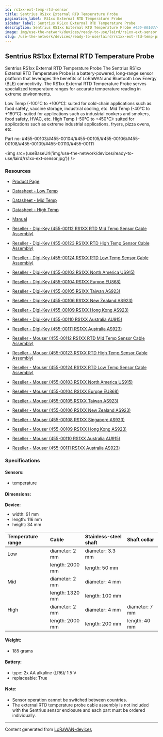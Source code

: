 ```yaml
---
id: rs1xx-ext-temp-rtd-sensor
title: Sentrius RS1xx External RTD Temperature Probe
pagination_label: RS1xx External RTD Temperature Probe
sidebar_label: Sentrius RS1xx External RTD Temperature Probe
description: Sentrius RS1xx External RTD Temperature Probe #455-00103/455-00104/455-00105/455-00106/455-00108/455-00109/455-00110/455-00111
image: img/use-the-network/devices/ready-to-use/laird/rs1xx-ext-sensor.jpg
slug: /use-the-network/devices/ready-to-use/laird/rs1xx-ext-rtd-temp-probe
---
```



## Sentrius RS1xx External RTD Temperature Probe

Sentrius RS1xx External RTD Temperature Probe The Sentrius RS1xx External RTD Temperature Probe is a
battery-powered, long-range sensor platform that leverages the benefits of LoRaWAN and Bluetooth Low
Energy (BLE) connectivity. The RS1xx External RTD Temperature Probe serves specialized temperature
ranges for accurate temperature reading in extreme environments.

Low Temp (-100°C to +100°C): suited for cold-chain applications such as food safety, vaccine
storage, industrial cooling, etc. Mid Temp (-40°C to +180°C): suited for applications such as
industrial cookers and smokers, food safety, HVAC, etc. High Temp (-50°C to +450°C): suited for
applications such as extreme industrial applications, fryers, pizza ovens, etc.

Part no: #455-00103/#455-00104/#455-00105/#455-00106/#455-00108/#455-00109/#455-00110/#455-00111

<img src={useBaseUrl('img/use-the-network/devices/ready-to-use/laird/rs1xx-ext-sensor.jpg')} />

### Resources

- [Product Page](https://www.lairdconnect.com/iot-devices/lorawan-iot-devices/sentrius-rs1xx-lora-enabled-sensors)
- [Datasheet - Low Temp](https://www.lairdconnect.com/documentation/product-brief-sentrius-rs1xx-external-rtd-temp-probe-100-c-148-f)
- [Datasheet - Mid Temp](https://www.lairdconnect.com/documentation/product-brief-sentrius-rs1xx-external-rtd-temp-probe-180-c-350-f)
- [Datasheet - High Temp](https://www.lairdconnect.com/documentation/product-brief-sentrius-rs1xx-external-rtd-temp-probe-50-c-450-c)
- [Manual](https://www.lairdconnect.com/node/11151)

- [Reseller - Digi-Key (455-00112 RS1XX RTD Mid Temp Sensor Cable Assembly)](https://www.digikey.com/en/products/detail/laird-connectivity-inc/455-00112/11691225)
- [Reseller - Digi-Key (455-00123 RS1XX RTD High Temp Sensor Cable Assembly)](https://www.digikey.com/en/products/detail/laird-connectivity-inc/455-00123/15276443)
- [Reseller - Digi-Key (455-00124 RS1XX RTD Low Temp Sensor Cable Assembly)](https://www.digikey.com/en/products/detail/laird-connectivity-inc/455-00124/13901891)
- [Reseller - Digi-Key (455-00103 RS1XX North America US915)](https://www.digikey.com/en/products/detail/laird-connectivity-inc/455-00103/11691229)
- [Reseller - Digi-Key (455-00104 RS1XX Europe EU868)](https://www.digikey.com/en/products/detail/laird-connectivity-inc/455-00104/11691233)
- [Reseller - Digi-Key (455-00105 RS1XX Taiwan AS923)](https://www.digikey.com/en/products/detail/laird-connectivity-inc/455-00105/11691232)
- [Reseller - Digi-Key (455-00106 RS1XX New Zealand AS923)](https://www.digikey.com/en/products/detail/laird-connectivity-inc/455-00106/11691231)
- [Reseller - Digi-Key (455-00109 RS1XX Hong Kong AS923)](https://www.digikey.com/en/products/detail/laird-connectivity-inc/455-00109/11691230)
- [Reseller - Digi-Key (455-00110 RS1XX Australia AU915)](https://www.digikey.com/en/products/detail/laird-connectivity-inc/455-00110/11691226)
- [Reseller - Digi-Key (455-00111 RS1XX Australia AS923)](https://www.digikey.com/en/products/detail/laird-connectivity-inc/455-00111/11691228)

- [Reseller - Mouser (455-00112 RS1XX RTD Mid Temp Sensor Cable Assembly)](https://www.mouser.com/ProductDetail/Laird-Connectivity/455-00112?qs=rI7uf1IzohSFux28s78pfg%3D%3D)
- [Reseller - Mouser (455-00123 RS1XX RTD High Temp Sensor Cable Assembly)](https://www.mouser.com/ProductDetail/Laird-Connectivity/455-00123?qs=Wj%2FVkw3K%252BMAjG3bk1OyC0g%3D%3D)
- [Reseller - Mouser (455-00124 RS1XX RTD Low Temp Sensor Cable Assembly)](https://www.mouser.com/ProductDetail/Laird-Connectivity/455-00124?qs=stqOd1AaK7%2FWTr31yZ5hnw%3D%3D)
- [Reseller - Mouser (455-00103 RS1XX North America US915)](https://www.mouser.com/ProductDetail/Laird-Connectivity/455-00103?qs=rI7uf1IzohSMqhNiYJbMLQ%3D%3D)
- [Reseller - Mouser (455-00104 RS1XX Europe EU868)](https://www.mouser.com/ProductDetail/Laird-Connectivity/455-00104?qs=rI7uf1IzohQJRBfgRwgiWA%3D%3DD)
- [Reseller - Mouser (455-00105 RS1XX Taiwan AS923)](https://www.mouser.com/ProductDetail/Laird-Connectivity/455-00105?qs=rI7uf1IzohR1QGqtWL8iPA%3D%3D)
- [Reseller - Mouser (455-00106 RS1XX New Zealand AS923)](https://www.mouser.com/ProductDetail/Laird-Connectivity/455-00106?qs=rI7uf1IzohQEoLzkMNh4Rg%3D%3D)
- [Reseller - Mouser (455-00108 RS1XX Singapore AS923)](https://www.mouser.com/ProductDetail/Laird-Connectivity/455-00108?qs=W%2FMpXkg%252BdQ4uz46Y19fr%252BQ%3D%3D)
- [Reseller - Mouser (455-00109 RS1XX Hong Kong AS923)](https://www.mouser.com/ProductDetail/Laird-Connectivity/455-00109?qs=rI7uf1IzohSvZ%2F5rjkxGTw%3D%3D)
- [Reseller - Mouser (455-00110 RS1XX Australia AU915)](https://www.mouser.com/ProductDetail/Laird-Connectivity/455-00110?qs=rI7uf1IzohQbUtuo2yfbxg%3D%3D)
- [Reseller - Mouser (455-00111 RS1XX Australia AS923)](https://www.mouser.com/ProductDetail/Laird-Connectivity/455-00111?qs=rI7uf1IzohR2QFm%2FnDylcA%3D%3D)

### Specifications

#### Sensors:

- temperature

#### Dimensions:

**Device:**

- width: 91 mm
- length: 116 mm
- height: 34 mm

| Temperature range | Cable           | Stainless-steel shaft | Shaft collar   |
| :---------------- | :-------------- | :-------------------- | :------------- |
| Low               | diameter: 2 mm  | diameter: 3.3 mm      |                |
|                   | length: 2000 mm | length: 50 mm         |                |
| Mid               | diameter: 2 mm  | diameter: 4 mm        |                |
|                   | length: 1320 mm | length: 100 mm        |                |
| High              | diameter: 2 mm  | diameter: 4 mm        | diameter: 7 mm |
|                   | length: 2000 mm | length: 200 mm        | length: 40 mm  |

#### Weight:

- 185 grams

#### Battery:

- type: 2x AA alkaline (LR6)/ 1.5 V
- replaceable: True

#### Note:

- Sensor operation cannot be switched between countries.
- The external RTD temperature probe cable assembly is not included with the Sentrius sensor
  enclosure and each part must be ordered individually.

---

Content generated from [LoRaWAN-devices](https://github.com/TheThingsNetwork/lorawan-devices)
